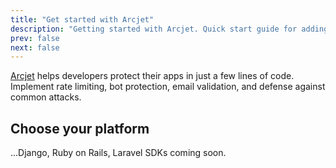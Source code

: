 ```yaml
---
title: "Get started with Arcjet"
description: "Getting started with Arcjet. Quick start guide for adding rate limiting, bot protection, and email validation to your app."
prev: false
next: false
---
```



<a href="https://arcjet.com">Arcjet</a> helps developers protect their apps in
just a few lines of code. Implement rate limiting, bot protection, email
validation, and defense against common attacks.

## Choose your platform

<CardGrid>
  <LinkCard
    title="Bun"
    href="/get-started/bun"
    description="Protect your Bun app with Arcjet."
  ></LinkCard>
  <LinkCard
    title="Deno"
    href="/get-started/deno"
    description="Protect your Deno app with Arcjet."
  ></LinkCard>
  <LinkCard
    title="NestJS"
    href="/get-started/nestjs"
    description="Protect your NestJS app with Arcjet."
  ></LinkCard>
  <LinkCard
    title="Next.js"
    href="/get-started/nextjs"
    description="Protect your Next.js app with Arcjet."
  ></LinkCard>
  <LinkCard
    title="Node.js"
    href="/get-started/nodejs"
    description="Protect your Node.js app with Arcjet."
  ></LinkCard>
  <LinkCard
    title="SvelteKit"
    href="/get-started/sveltekit"
    description="Protect your SvelteKit app with Arcjet."
  ></LinkCard>
</CardGrid>

...Django, Ruby on Rails, Laravel SDKs coming soon.
